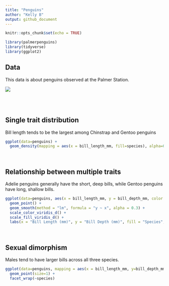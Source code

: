 ```yaml
---
title: "Penguins"
author: "Kelly B"
output: github_document
---
```


```r
knitr::opts_chunk$set(echo = TRUE)
```


```r
library(palmerpenguins)
library(tidyverse)
library(ggplot2)
```

## Data
This data is about penguins observed at the Palmer Station.

![](https://www.sierraclub.org/sites/www.sierraclub.org/files/sierra/articles/sharing/Penguins%20TN.jpeg)

<br>
<br>

## Single trait distribution

Bill length tends to be the largest among Chinstrap and Gentoo penguins
```r
ggplot(data=penguins) +
  geom_density(mapping = aes(x = bill_length_mm, fill=species), alpha=0.5)
```

<br>

## Relationship between multiple traits


Adelie penguins generally have the short, deep bills, while Gentoo penguins have long, shallow bills.
```r
ggplot(data=penguins, aes(x = bill_length_mm, y = bill_depth_mm, color = species, fill = species)) +
  geom_point() +
  geom_smooth(method = "lm", formula = "y ~ x", alpha = 0.3) +
  scale_color_viridis_d() +
  scale_fill_viridis_d() +
  labs(x = "Bill Length (mm)", y = "Bill Depth (mm)", fill = "Species", color = "Species")
```


<br>

## Sexual dimorphism

Males tend to have larger bills across all three species.
```r
ggplot(data=penguins, mapping = aes(x = bill_length_mm, y=bill_depth_mm, color=sex)) +
  geom_point(size=1) +
  facet_wrap(~species)
```





